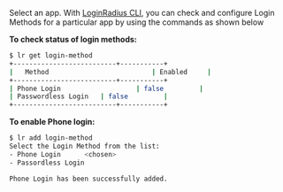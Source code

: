 Select an app. With [LoginRadius CLI](https://github.com/LoginRadius/lr-cli/), you can check and configure Login Methods for a particular app by using the commands as shown below
      
**To check status of login methods:**

```sh
$ lr get login-method
+--------------------------+-----------+
|   Method                          | Enabled     |  
+--------------------------+-----------+
| Phone Login                   | false         |	
| Passwordless Login   | false         | 
+--------------------------+-----------+
```


**To enable Phone login:**

```sh
$ lr add login-method
Select the Login Method from the list:
- Phone Login      <chosen>
- Passordless Login 

Phone Login has been successfully added.
```  
